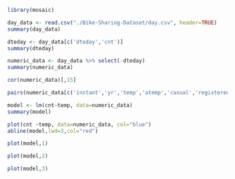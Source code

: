 

```r
library(mosaic)
```

```r
day_data <- read.csv("./Bike-Sharing-Dataset/day.csv", header=TRUE)
summary(day_data)
```
```r
dteday <- day_data[c('dteday','cnt')]
summary(dteday)
```
```r
numeric_data <- day_data %>% select(-dteday)
summary(numeric_data)
```


```r
cor(numeric_data)[,15]
```
```r
pairs(numeric_data[c('instant','yr','temp','atemp','casual','registered','cnt')],pch=19)
```


```r
model <- lm(cnt~temp, data=numeric_data)
summary(model)
```

```r
plot(cnt ~temp, data=numeric_data, col="blue")
abline(model,lwd=3,col="red")
```

```r
plot(model,1)
```


```r
plot(model,2)
```

```r
plot(model,3)

```

